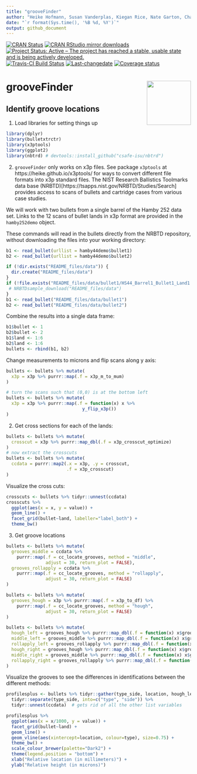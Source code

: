 ```yaml
---
title: "grooveFinder"
author: "Heike Hofmann, Susan Vanderplas, Kiegan Rice, Nate Garton, Charlotte Roiger"
date: "`r format(Sys.time(), '%B %d, %Y')`"
output: github_document
---
```


[![CRAN Status](http://www.r-pkg.org/badges/version/grooveFinder)](https://cran.r-project.org/package=grooveFinder) [![CRAN RStudio mirror downloads](http://cranlogs.r-pkg.org/badges/grooveFinder)](http://www.r-pkg.org/pkg/grooveFinder) 
[![Project Status: Active – The project has reached a stable, usable state and is being actively developed.](http://www.repostatus.org/badges/latest/active.svg)](http://www.repostatus.org/#active)
[![Travis-CI Build Status](https://travis-ci.org/heike/grooveFinder.svg?branch=master)](https://travis-ci.org/heike/grooveFinder)
[![Last-changedate](https://img.shields.io/badge/last%20change-`r gsub('-', '--', Sys.Date())`-yellowgreen.svg)](/commits/master)
[![Coverage status](https://codecov.io/gh/heike/grooveFinder/branch/master/graph/badge.svg)](https://codecov.io/github/heike/grooveFinder?branch=master)

# grooveFinder <img src="man/figures/grooveFinder.png" align="right" width = "120"/>

## Identify groove locations

1. Load libraries for setting things up
```r
library(dplyr)
library(bulletxtrctr)
library(x3ptools)
library(ggplot2)
library(nbtrd) # devtools::install_github("csafe-isu/nbtrd")
```

2. `grooveFinder` only works on x3p files. See package `x3ptools` at https://heike.github.io/x3ptools/ for ways to convert different file formats into x3p standard files.
The NIST Research Ballistics Toolmarks data base (NRBTD)[https://tsapps.nist.gov/NRBTD/Studies/Search] provides access to  scans of bullets and cartridge cases from various case studies.    

We will work with two bullets from a single barrel of the Hamby 252 data set. Links to the 12 scans of bullet lands in x3p format are provided in the `hamby252demo` object.

These commands will read in the bullets directly from the NRBTD repository, without downloading the files into your working directory:

```r
b1 <- read_bullet(urllist = hamby44demo$bullet1)
b2 <- read_bullet(urllist = hamby44demo$bullet2)
```






```r
if (!dir.exists("README_files/data")) {
  dir.create("README_files/data")
}
if (!file.exists("README_files/data/bullet1/HS44_Barrel1_Bullet1_Land1.x3p")) {
 # NRBTDsample_download("README_files/data")
}
b1 <- read_bullet("README_files/data/bullet1")
b2 <- read_bullet("README_files/data/bullet2")
```

Combine the results into a single data frame:

```r
b1$bullet <- 1
b2$bullet <- 2
b1$land <- 1:6
b2$land <- 1:6
bullets <- rbind(b1, b2)
```

Change measurements to microns and flip scans along y axis:

```r
bullets <- bullets %>% mutate(
  x3p = x3p %>% purrr::map(.f = x3p_m_to_mum)
)

# turn the scans such that (0,0) is at the bottom left
bullets <- bullets %>% mutate(
  x3p = x3p %>% purrr::map(.f = function(x) x %>% 
                             y_flip_x3p())
) 

```


2. Get cross sections for each of the lands:

```r
bullets <- bullets %>% mutate(
  crosscut = x3p %>% purrr::map_dbl(.f = x3p_crosscut_optimize)
)
# now extract the crosscuts
bullets <- bullets %>% mutate(
  ccdata = purrr::map2(.x = x3p, .y = crosscut, 
                       .f = x3p_crosscut)
)
```

Visualize the cross cuts:
```r
crosscuts <- bullets %>% tidyr::unnest(ccdata)
crosscuts %>% 
  ggplot(aes(x = x, y = value)) + 
  geom_line() +
  facet_grid(bullet~land, labeller="label_both") +
  theme_bw()
```


3. Get groove locations

```r
bullets <- bullets %>% mutate(
  grooves_middle = ccdata %>% 
    purrr::map(.f = cc_locate_grooves, method = "middle", 
               adjust = 30, return_plot = FALSE),
  grooves_rollapply = ccdata %>% 
    purrr::map(.f = cc_locate_grooves, method = "rollapply", 
               adjust = 30, return_plot = FALSE)
)

bullets <- bullets %>% mutate(
  grooves_hough = x3p %>% purrr::map(.f = x3p_to_df) %>%
    purrr::map(.f = cc_locate_grooves, method = "hough", 
               adjust = 30, return_plot = FALSE)
)

bullets <- bullets %>% mutate(
  hough_left = grooves_hough %>% purrr::map_dbl(.f = function(x) x$groove[1]),
  middle_left = grooves_middle %>% purrr::map_dbl(.f = function(x) x$groove[1]),
  rollapply_left = grooves_rollapply %>% purrr::map_dbl(.f = function(x) x$groove[1]),
  hough_right = grooves_hough %>% purrr::map_dbl(.f = function(x) x$groove[2]),
  middle_right = grooves_middle %>% purrr::map_dbl(.f = function(x) x$groove[2]),
  rollapply_right = grooves_rollapply %>% purrr::map_dbl(.f = function(x) x$groove[2])
)

```

Visualize  the grooves to see the differences in identifications between the different methods:

```r
profilesplus <- bullets %>% tidyr::gather(type_side, location, hough_left:rollapply_right) %>%
  tidyr::separate(type_side, into=c("type", "side")) %>%
  tidyr::unnest(ccdata)  # gets rid of all the other list variables 

profilesplus %>% 
  ggplot(aes(x = x/1000, y = value)) +
  facet_grid(bullet~land) +
  geom_line() +
  geom_vline(aes(xintercept=location, colour=type), size=0.75) +
  theme_bw() +
  scale_colour_brewer(palette="Dark2") +
  theme(legend.position = "bottom") +
  xlab("Relative location (in millimeters)") +
  ylab("Relative height (in microns)")

```



